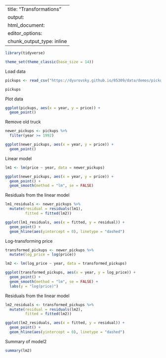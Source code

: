 
---
title: "Transformations"
output:
  html_document:
editor_options: 
  chunk_output_type: inline
---


```r
library(tidyverse)

theme_set(theme_classic(base_size = 14))
```

Load data
```r
pickups <- read_csv("https://dyurovsky.github.io/85309/data/demos/pickup.csv")

pickups
```

Plot data
```r
ggplot(pickups, aes(x = year, y = price)) + 
  geom_point()
```

Remove old truck
```r
newer_pickups <- pickups %>%
  filter(year >= 1992)

ggplot(newer_pickups, aes(x = year, y = price)) + 
  geom_point()
```

Linear model
```r
lm1 <- lm(price ~ year, data = newer_pickups)

ggplot(newer_pickups, aes(x = year, y = price)) + 
  geom_point() +
  geom_smooth(method = "lm", se = FALSE)
```

Residuals from the linear model
```r
lm1_residuals <- newer_pickups %>%
  mutate(residual = residuals(lm1),
         fitted = fitted(lm2))

ggplot(lm1_residuals, aes(x = fitted, y = residual)) +
  geom_point() + 
  geom_hline(aes(yintercept = 0), linetype = "dashed")
```

Log-transforming price
```r
transformed_pickups <- newer_pickups %>%
  mutate(log_price = log(price))

lm2 <- lm(log_price ~ year, data = transformed_pickups)

ggplot(transformed_pickups, aes(x = year, y = log_price)) + 
  geom_point() +
  geom_smooth(method = "lm", se = FALSE) + 
  labs(y = "log(price)")
```

Residuals from the linear model
```r
lm2_residuals <- transformed_pickups %>%
  mutate(residual = residuals(lm2),
         fitted = fitted(lm2))

ggplot(lm2_residuals, aes(x = fitted, y = residual)) +
  geom_point() + 
  geom_hline(aes(yintercept = 0), linetype = "dashed")
```

Summary of model2
```r
summary(lm2)
```